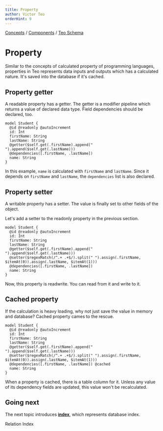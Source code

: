 ```yaml
---
title: Property
author: Victor Teo
orderHint: 9
---
```



<div className="breadcrumbs">
  <span className="breadcrumb">
    <a href="/concepts">Concepts</a>
  </span>
  <span> / </span>
  <span className="breadcrumb">
    <a href="/concepts/components">Components</a>
  </span>
  <span> / </span>
  <span className="breadcrumb">
    <a href="/concepts/components/teo-schema">Teo Schema</a>
  </span>
</div>

# Property

Similar to the concepts of calculated property of programming languages,
properties in Teo represents data inputs and outputs which has a calculated
nature. It's saved into the database if it's cached.

## Property getter

A readable property has a getter. The getter is a modifier pipeline which
returns a value of declared data type. Field dependencies should be declared,
too.

```teo showLineNumbers {6-8}
model Student {
  @id @readonly @autoIncrement
  id: Int
  firstName: String
  lastName: String
  @getter($self.get(.firstName).append(" ").append($self.get(.lastName)))
  @dependencies([.firstName, .lastName])
  name: String
}
```

In this example, `name` is calculated with `firstName` and `lastName`. Since
it depends on `firstName` and `lastName`, the `dependencies` list is also
declared.

## Property setter

A writable property has a setter. The value is finally set to other fields of
the object.

Let's add a setter to the readonly property in the previous section.

```teo showLineNumbers {7}
model Student {
  @id @readonly @autoIncrement
  id: Int
  firstName: String
  lastName: String
  @getter($self.get(.firstName).append(" ").append($self.get(.lastName)))
  @setter($regexMatch(/^.+ .+$/).split(" ").assign(.firstName, $itemAt(0)).assign(.lastName, $itemAt(1)))
  @dependencies([.firstName, .lastName])
  name: String
}
```

Now, this property is readwrite. You can read from it and write to it.

## Cached property

If the calculation is heavy loading, why not just save the value in memory and
database? Cached property cames to the rescue.

```teo showLineNumbers /\@cached/
model Student {
  @id @readonly @autoIncrement
  id: Int
  firstName: String
  lastName: String
  @getter($self.get(.firstName).append(" ").append($self.get(.lastName)))
  @setter($regexMatch(/^.+ .+$/).split(" ").assign(.firstName, $itemAt(0)).assign(.lastName, $itemAt(1)))
  @dependencies([.firstName, .lastName]) @cached
  name: String
}
```

When a property is cached, there is a table column for it. Unless any value of
its dependency fields are updated, this value won't be recalculated.

## Going next

The next topic introduces
[**index**](/concepts/components/teo-server/index-concept), which represents
database index.

<PrevNext>
  <PrevArticle href="/concepts/components/teo-schema/relation">Relation</PrevArticle>
  <NextArticle href="/concepts/components/teo-schema/index-concept">Index</NextArticle>
</PrevNext>
